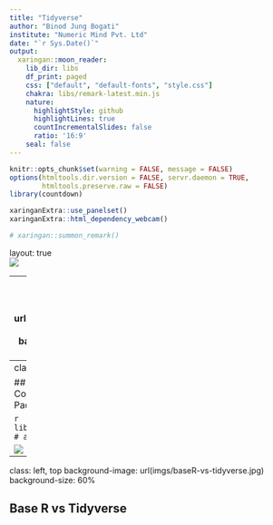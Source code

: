 ```yaml
---
title: "Tidyverse"
author: "Binod Jung Bogati"
institute: "Numeric Mind Pvt. Ltd"
date: "`r Sys.Date()`"
output: 
  xaringan::moon_reader:
    lib_dir: libs
    df_print: paged
    css: ["default", "default-fonts", "style.css"]
    chakra: libs/remark-latest.min.js
    nature:
      highlightStyle: github
      highlightLines: true
      countIncrementalSlides: false
      ratio: '16:9'
    seal: false
---
```


```r
knitr::opts_chunk$set(warning = FALSE, message = FALSE)
options(htmltools.dir.version = FALSE, servr.daemon = TRUE, 
        htmltools.preserve.raw = FALSE)
library(countdown)

xaringanExtra::use_panelset()
xaringanExtra::html_dependency_webcam()

# xaringan::summon_remark()
```

layout: true
<div class="my-header"></div>
<div class="my-footer"><img src="imgs/nm-logo.png"/></div> 



---
class: left, top
background-image: url(imgs/tidyverse-explore.png)
background-size: cover

---
class: left, top

## Tidyverse is a Collection R Packages

```r
library(tidyverse) # already installed
```

<img src="imgs/tidyverse-solar-system.png">



---
class: left, top
background-image: url(imgs/baseR-vs-tidyverse.jpg)
background-size: 60%

## Base R vs Tidyverse
